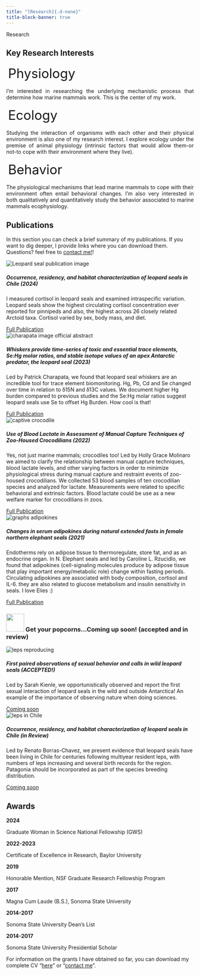 ```yaml
---
title: "[Research]{.d-none}"
title-block-banner: true
---
```


<!--- Sección para añadir el banner con la imagen --->
<style>
.quarto-title .column-body {
  display: none;
}

.quarto-title-block .quarto-title-banner {
  display: none;
}

#title-block-header {
  margin-block-end: 0rem;
  position: relative;
  margin-top: 0rem;
  height: 60vh;
  background-image: url(images/research/research.jpg);
  background-size: cover;
  background-position: center;
  filter: brightness(50%);
}
</style>

<!--- Título del banner --->
<div class="text-light position-absolute top-50 translate-middle-y px-5" style="z-index:5;">
<div class="display-2">Research</div>
</div>

## Key Research Interests

:::{.grid}
:::{.g-col-12 .g-col-md-4}
<div class="display-5" style="text-align: center; line-height: 50px; font-size: 35px; display: inline; margin: 5px;">Physiology</div>
:::

:::{.g-col-12 .g-col-md-8 style="text-align: justify;"}
I'm interested in researching the underlying mechanistic process that determine how marine mammals work. This is the center of my work. 
:::

:::{.g-col-12 .g-col-md-4}
<div class="display-5" style="text-align: center; line-height: 50px; font-size: 35px; display: inline; margin: 5px;">Ecology</div>
:::

:::{.g-col-12 .g-col-md-8 style="text-align: justify;"}
Studying the interaction of organisms with each other and their physical environment is also one of my research interest. I explore ecology under the premise of animal physiology (intrinsic factors that would allow them-or not-to cope with their environment where they live).
:::

:::{.g-col-12 .g-col-md-4}
<div class="display-5" style="text-align: center; line-height: 50px; font-size: 35px; display: inline; margin: 5px;">Behavior</div>
:::

:::{.g-col-12 .g-col-md-8 style="text-align: justify;"}
The physiological mechanisms that lead marine mammals to cope with their environment often entail behavioral changes. I'm also very interested in both qualitatively and quantitatively study the behavior associated to marine mammals ecophysiology.
:::
:::

## Publications

In this section you can check a brief summary of my publications. If you want to dig deeper, I provide links where you can download them. Questions? feel free to [contact me!](mailto:renato.borraschavez@uri.edu)!

:::{.grid}
:::{.g-col-12 .g-col-md-6}
```{=html}
<div class="card" style="width: 100%;">
  <img src="images/abstracts/borras2024.jpg" class="card-img-top" alt="Leopard seal publication image">
  <div class="card-body">
    <h5 class="card-title" style="font-weight: bold;">Occurrence, residency, and habitat characterization of leopard seals in Chile (2024)</h5>
    <p class="card-text">I measured cortisol in leopard seals and examined intraspecific variation. Leopard seals show the highest circulating cortisol concentration ever reported for pinnipeds and also, the highest across 26 closely related Arctoid taxa. Cortisol varied by sex, body mass, and diet.</p>
    <a href="https://doi.org/10.3389/fmars.2023.1179236" class="btn btn-primary">Full Publication</a>
  </div>
</div>

```
:::

:::{.g-col-12 .g-col-md-6}
```{=html}
<div class="card" style="width: 100%;">
  <img src="images/abstracts/charapata2023.jpg" class="card-img-top" alt="charapata image official abstract">
  <div class="card-body">
    <h5 class="card-title" style="font-weight: bold;">Whiskers provide time-series of toxic and essential trace elements, Se:Hg molar ratios, and stable isotope values of an apex Antarctic predator, the leopard seal (2023)</h5>
    <p class="card-text">Led by Patrick Charapata, we found that leopard seal whiskers are an incredible tool for trace element biomonitoring. Hg, Pb, Cd and Se changed over time in relation to ẟ15N and ẟ13C values. We document higher Hg burden compared to previous studies and the Se:Hg molar ratios suggest leopard seals use Se to offset Hg Burden. How cool is that!</p>
    <a href="https://www.sciencedirect.com/science/article/abs/pii/S0048969722057503?via%3Dihub" class="btn btn-primary">Full Publication</a>
  </div>
</div>

```
:::

:::{.g-col-12 .g-col-md-6}
```{=html}
<div class="card" style="width: 100%;">
  <img src="images/abstracts/molinaro2022.PNG" class="card-img-top" alt="captive crocodile">
  <div class="card-body">
    <h5 class="card-title" style="font-weight: bold;">Use of Blood Lactate in Assessment of Manual Capture Techniques of Zoo-Housed Crocodilians (2022)</h5>
    <p class="card-text">Yes, not just marine mammals; crocodiles too! Led by Holly Grace Molinaro we aimed to clarify the relationship between manual capture techniques, blood lactate levels, and other varying factors in order to minimize physiological stress during manual capture and restraint events of zoo-housed crocodilians. We collected 53 blood samples of ten crocodilian species and analyzed for lactate. Measurements were related to specific behavioral and extrinsic factors. Blood lactate could be use as a new welfare marker for crocodilians in zoos.</p>
    <a href="https://www.mdpi.com/2076-2615/12/3/397" class="btn btn-primary">Full Publication</a>
  </div>
</div>
```
:::

:::{.g-col-12 .g-col-md-6}
```{=html}
<div class="card" style="width: 100%;">
  <img src="images/abstracts/rzucidlo2021.jpg" class="card-img-top" alt="graphs adipokines">
  <div class="card-body">
    <h5 class="card-title" style="font-weight: bold;">Changes in serum adipokines during natural extended fasts in female northern elephant seals (2021)</h5>
    <p class="card-text">Endotherms rely on adipose tissue to thermoregulate, store fat, and as an endocrine organ. In N. Elephant seals and led by Caroline L. Rzucidlo, we found that adipokines (cell-signaling molecules produce by adipose tissue that play important energy/metabolic role) change within fasting periods. Circulating adipokines are associated with body composition, cortisol and IL-6. they are also related to glucose metabolism and insulin sensitivity in seals.
    I love Elies :) </p>
    <a href="https://www.sciencedirect.com/science/article/pii/S0016648021000538?via%3Dihub" class="btn btn-primary">Full Publication</a>
  </div>
</div>
```
:::

:::{.g-col-12}
### <img src="images/popcorn.svg" style="width:3rem;"> Get your popcorns...Coming up soon! (accepted and in review)


:::

:::{.g-col-12 .g-col-md-6}
```{=html}
<div class="card" style="width: 100%;">
  <img src="images/abstracts/kienle_in_rev.jpg" class="card-img-top" alt="leps reproducing">
  <div class="card-body">
    <h5 class="card-title" style="font-weight: bold;">First paired observations of sexual behavior and calls in wild leopard seals (ACCEPTED!)</h5>
    <p class="card-text">Led by Sarah Kienle, we opportunistically observed and report the first sexual interaction of leopard seals in the wild and outside Antarctica! An example of the importance of observing nature when doing sciences.</p>
    <a href="" class="btn btn-primary">Coming soon</a>
  </div>
</div>

```
:::

:::{.g-col-12 .g-col-md-6}
```{=html}
<div class="card" style="width: 100%;">
  <img src="images/abstracts/borras_in_rev.jpg" class="card-img-top" alt="leps in Chile">
  <div class="card-body">
    <h5 class="card-title" style="font-weight: bold;">Occurrence, residency, and habitat characterization of leopard seals in Chile (in Review)</h5>
    <p class="card-text">Led by Renato Borras-Chavez, we present evidence that leopard seals have been living in Chile for centuries following multiyear resident leps, with numbers of leps increasing and several birth records for the region. Patagonia should be incorporated as part of the species breeding distribution.</p>
    <a href="" class="btn btn-primary">Coming soon</a>
  </div>
</div>

```
:::

:::

## Awards

:::{.grid style="gap: 0;"}

:::{.g-col-2}
**2024**
:::
:::{.g-col-10}
Graduate Woman in Science National Fellowship (GWS)
:::

:::{.g-col-2}
**2022-2023**
:::
:::{.g-col-10}
Certificate of Excellence in Research, Baylor University
:::

:::{.g-col-2}
**2019**
:::
:::{.g-col-10}
Honorable Mention, NSF Graduate Research Fellowship Program
:::

:::{.g-col-2}
**2017**
:::
:::{.g-col-10}
Magna Cum Laude (B.S.), Sonoma State University
:::

:::{.g-col-2}
**2014-2017**
:::
:::{.g-col-10}
Sonoma State University Dean’s List
:::

:::{.g-col-2}
**2014-2017**
:::
:::{.g-col-10}
Sonoma State University Presidential Scholar
:::
:::

For information on the grants I have obtained so far, you can download my complete CV "[here](Files/sperou_cv.pdf)" or "[contact me](mailto:emily_sperou1@baylor.edu)".
